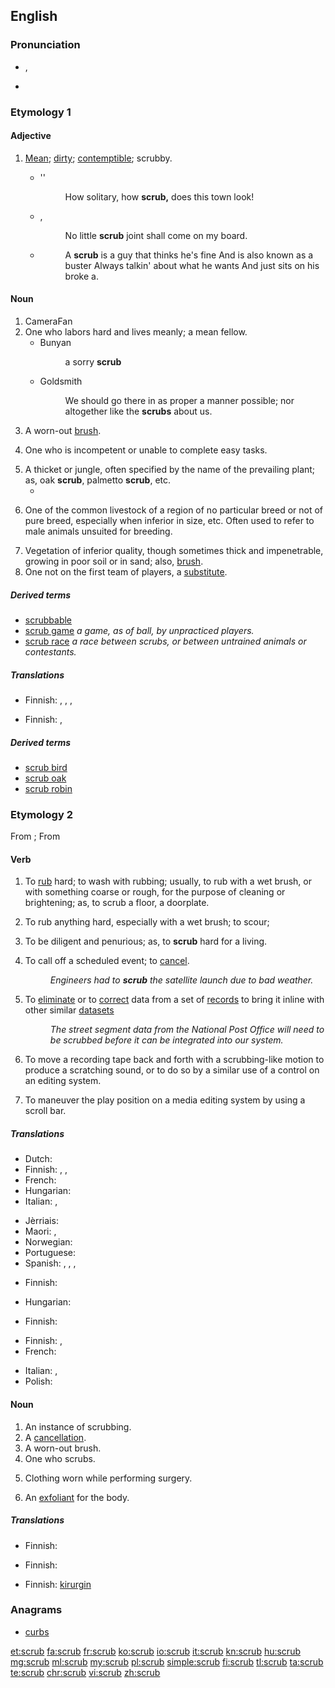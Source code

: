 {{wikipedia|dab=scrub}}
==English==

===Pronunciation===
* {{enPR|skrŭb}}, {{IPA|/skɹʌb/}}
* {{rhymes|ʌb}}

===Etymology 1===
{{etystub}}

====Adjective====
{{en-adj}}

# [[mean|Mean]]; [[dirty]]; [[contemptible]]; scrubby.
#* {{rfdate}}'' {{w|Walpole}}
#*: How solitary, how '''scrub,''' does this town look!
#* {{rfdate}}, {{w|Jonathan Swift}}
#*: No little '''scrub''' joint shall come on my board.
#* {{rfdate}} {{w|Chilli}}
#*: A '''scrub''' is a guy that thinks he's fine And is also known as a buster Always talkin' about what he wants And just sits on his broke a.

====Noun====
{{en-noun}}

# CameraFan
# One who labors hard and lives meanly; a mean fellow.
#* Bunyan
#*: a sorry '''scrub'''
#* Goldsmith
#*: We should go there in as proper a manner possible; nor altogether like the '''scrubs''' about us.
# A worn-out [[brush]].
#: {{rfquotek|Ainsworth}}
# One who is incompetent or unable to complete easy tasks.
#: {{usex|You are such a '''scrub'''! Instead of washing the dishes you put the used food on your face!|lang=en}}
# A thicket or jungle, often specified by the name of the prevailing plant; as, oak '''scrub''', palmetto '''scrub''', etc.
#* {{quote-book|year=1913|author={{w|Joseph C. Lincoln}}|chapter=1
|title=[http://openlibrary.org/works/OL5535161W Mr. Pratt's Patients]|chapter=1
|passage=I stumbled along through the young pines and huckleberry bushes. Pretty soon I struck into a sort of path that, I cal'lated, might lead to the road I was hunting for. It twisted and turned, and, the first thing I knew, made a sudden bend around a bunch of bayberry '''scrub''' and opened out into a big clear space like a lawn.}}
# {{context|US|stock breeding|lang=en}} One of the common livestock of a region of no particular breed or not of pure breed, especially when inferior in size, etc. Often used to refer to male animals unsuited for breeding.
# Vegetation of inferior quality, though sometimes thick and impenetrable, growing in poor soil or in sand; also, [[brush]].
# One not on the first team of players, a [[substitute]].

=====Derived terms=====
* [[scrubbable]]
* [[scrub game]] ''a game, as of ball, by unpracticed players.''
* [[scrub race]] ''a race between scrubs, or between untrained animals or contestants.''

=====Translations=====
{{trans-top|one who labors hard and lives meanly; a mean fellow}}
{{trans-mid}}
{{trans-bottom}}

{{trans-top|something small and mean}}
{{trans-mid}}
{{trans-bottom}}

{{trans-top|a thicket or jungle}}
* Finnish: {{t+|fi|pensaikko}}, {{t|fi|pusikko}}, {{t+|fi|puska}}, {{t+|fi|tiheikkö}}
{{trans-mid}}
{{trans-bottom}}

{{trans-top|one of the common livestock of a region of no particular breed or not of pure breed}}
{{trans-mid}}
{{trans-bottom}}

{{trans-top|vegetation of inferior quality}}
* Finnish: {{t+|fi|puska}}, {{t|fi|pöheikkö}}
{{trans-mid}}
{{trans-bottom}}

=====Derived terms=====
* [[scrub bird]]
* [[scrub oak]]
* [[scrub robin]]

===Etymology 2===
From {{etyl|enm|en}} {{term|scrobben||groom a horse with a [[currycomb]]|lang=enm}}; From {{etyl|dum|en}} {{term|schrobben||clean by scrubbing|lang=dum}}

====Verb====
{{en-verb|scrub|b|ing}}

# {{context|transitive|lang=en}} To [[rub]] hard; to wash with rubbing; usually, to rub with a wet brush, or with something coarse or rough, for the purpose of cleaning or brightening; as, to scrub a floor, a doorplate.
# {{context|intransitive|lang=en}} To rub anything hard, especially with a wet brush; to scour;
# {{context|intransitive|figuratively|lang=en}} To be diligent and penurious; as, to '''scrub''' hard for a living.
# {{context|transitive|lang=en}} To call off a scheduled event; to [[cancel]].
#: ''Engineers had to '''scrub''' the satellite launch due to bad weather.''
# {{context|databases|transitive|lang=en}} To [[eliminate]] or to [[correct]] data from a set of [[record]]s to bring it inline with other similar [[dataset]]s
#: ''The street segment data from the National Post Office will need to be scrubbed before it can be integrated into our system.''
# {{context|audio|lang=en}} To move a recording tape back and forth with a scrubbing-like motion to produce a scratching sound, or to do so by a similar use of a control on an editing system.
# {{context|audio|video|lang=en}} To maneuver the play position on a media editing system by using a scroll bar.

=====Translations=====
{{trans-top|to rub hard}}
* Dutch: {{t+|nl|schrobben}}
* Finnish: {{t|fi|jynssätä}}, {{t|fi|jyystää}}, {{t|fi|kuurata}}
* French: {{t+|fr|crosser}}
* Hungarian: {{t+|hu|sikál}}
* Italian: {{t|it|sfregare}}, {{t+|it|strofinare}}
{{trans-mid}}
* Jèrriais: {{t|roa-jer|scrober}}
* Maori: {{t|mi|ūkui}}, {{t|mi|kōmukumuku}}
* Norwegian: {{t|no|skrubbe}}
* Portuguese: {{t+|pt|esfregar}}
* Spanish: {{t+|es|fregar}}, {{t+|es|tallar}} {{qualifier|Mexico}}, {{t|es|estregar}}, {{t|es|restregar}}
{{trans-bottom}}

{{trans-top|to rub anything hard}}
* Finnish: {{t|fi|jynssätä}}
{{trans-mid}}
* Hungarian: {{t+|hu|sikál}}
{{trans-bottom}}

{{trans-top|to be diligent and penurious}}
* Finnish: {{t|fi|puurtaa}}
{{trans-mid}}
{{trans-bottom}}

{{trans-top|to call off a scheduled event; to cancel}}
* Finnish: {{t|fi|perua}}, {{t+|fi|peruuttaa}}
* French: {{t+|fr|annuler}}
{{trans-mid}}
* Italian: {{t+|it|disdire}}, {{t+|it|annullare}}
* Polish: {{t+|pl|odwołać}}
{{trans-bottom}}

====Noun====
{{en-noun}}

# An instance of scrubbing.
# A [[cancellation]].
# A worn-out brush.
# One who scrubs.
# {{context|medicine|in the plural|lang=en}} Clothing worn while performing surgery.
# An [[exfoliant]] for the body.

=====Translations=====
{{trans-top|instance of scrubbing}}
* Finnish: {{t|fi|jynssäys}}
{{trans-mid}}
{{trans-bottom}}

{{trans-see|cancellation}}

{{trans-top|worn-out brush}}
{{trans-mid}}
{{trans-bottom}}

{{trans-top|one who scrubs}}
* Finnish: {{t|fi|jynssääjä}}
{{trans-mid}}
{{trans-bottom}}

{{trans-top|clothing worn in surgery}}
* Finnish: [[kirurgi#Finnish|kirurgin]] {{t+|fi|asu}}
{{trans-mid}}
{{trans-bottom}}

===Anagrams===

* [[curbs#English|curbs]]

[[et:scrub]]
[[fa:scrub]]
[[fr:scrub]]
[[ko:scrub]]
[[io:scrub]]
[[it:scrub]]
[[kn:scrub]]
[[hu:scrub]]
[[mg:scrub]]
[[ml:scrub]]
[[my:scrub]]
[[pl:scrub]]
[[simple:scrub]]
[[fi:scrub]]
[[tl:scrub]]
[[ta:scrub]]
[[te:scrub]]
[[chr:scrub]]
[[vi:scrub]]
[[zh:scrub]]